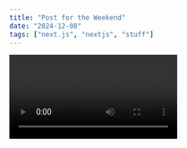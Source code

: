 ```yaml
---
title: "Post for the Weekend"
date: "2024-12-08"
tags: ["next.js", "nextjs", "stuff"]
---
```


<Video id="6h649f2fB9Q" />

We recommend using **Static Generation** (with
and without data) whenever possible because your page can be built once and served
by CDN, which makes it much faster than having a server render the page on every
request.

```ts
const sum = (num1: number, num2: number): number => {
  return num1 + num2;
};

console.log(sum(4, 8)); //12
```

You can use Static Generation for many types of pages, including:

- Marketing pages
- Blog posts
- E-commerce product listings
- Help and documentation

You should ask yourself: "Can I pre-render this page **ahead** of a user's request?" If the answer is yes, then you should choose Static Generation.

On the other hand, Static Generation is **not** a good idea if you cannot pre-render a page ahead of a user's request. Maybe your page shows frequently updated data, and the page content changes on every request.

In that case, you can use **Server-Side Rendering**. It will be slower, but the pre-rendered page will always be up-to-date. Or you can skip pre-rendering and use client-side JavaScript to populate data.

